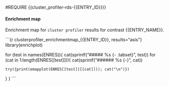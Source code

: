 #REQUIRE {{cluster_profiler-rds-{{ENTRY_ID}}}}

#### Enrichment map {.tabset .tabset-pills}

Enrichment map for `cluster profiler` results for contrast {{ENTRY_NAME}}.

```{r clusterprofiler_enrichmentmap_{{ENTRY_ID}}, results="asis"}
library(enrichplot)

for (test in names(ENRES)){
  cat(sprintf("\n##### %s {- .tabset}\n", test))
  for (cat in 1:length(ENRES[[test]])){
    cat(sprintf("\n###### %s {-}\n", cat))
    
    try({print(emapplot(ENRES[[test]][[cat]])); cat("\n")})
  }
}
```

